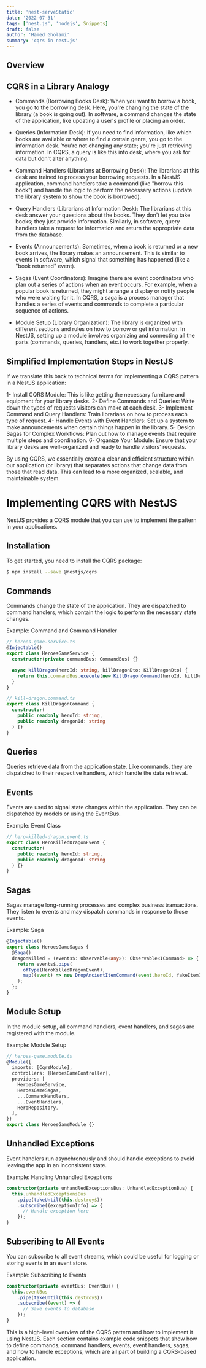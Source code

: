 ```yaml
---
title: 'nest-serveStatic'
date: '2022-07-31'
tags: ['nest.js', 'nodejs', Snippets]
draft: false
author: 'Hamed Gholami'
summary: 'cqrs in nest.js'
---
```


## Overview

<TOCInline toc={props.toc} exclude="Overview" toHeading={4} />

## CQRS in a Library Analogy

- Commands (Borrowing Books Desk):
  When you want to borrow a book, you go to the borrowing desk.
  Here, you're changing the state of the library (a book is going out).
  In software, a command changes the state of the application, like updating a user's profile or placing an order.

- Queries (Information Desk):
  If you need to find information, like which books are available or where to find a certain genre, you go to the information desk.
  You're not changing any state; you're just retrieving information.
  In CQRS, a query is like this info desk, where you ask for data but don't alter anything.

- Command Handlers (Librarians at Borrowing Desk):
  The librarians at this desk are trained to process your borrowing requests. In a NestJS application,
  command handlers take a command (like "borrow this book") and handle the logic to perform the necessary actions (update the library system to show the book is borrowed).

- Query Handlers (Librarians at Information Desk):
  The librarians at this desk answer your questions about the books.
  They don't let you take books; they just provide information.
  Similarly, in software, query handlers take a request for information and return the appropriate data from the database.

- Events (Announcements):
  Sometimes, when a book is returned or a new book arrives, the library makes an announcement.
  This is similar to events in software, which signal that something has happened (like a "book returned" event).

- Sagas (Event Coordinators):
  Imagine there are event coordinators who plan out a series of actions when an event occurs.
  For example, when a popular book is returned, they might arrange a display or notify people who were waiting for it.
  In CQRS, a saga is a process manager that handles a series of events and commands to complete a particular sequence of actions.

- Module Setup (Library Organization):
  The library is organized with different sections and rules on how to borrow or get information.
  In NestJS, setting up a module involves organizing and connecting all the parts (commands, queries, handlers, etc.) to work together properly.

## Simplified Implementation Steps in NestJS

If we translate this back to technical terms for implementing a CQRS pattern in a NestJS application:

1- Install CQRS Module: This is like getting the necessary furniture and equipment for your library desks.
2- Define Commands and Queries: Write down the types of requests visitors can make at each desk.
3- Implement Command and Query Handlers: Train librarians on how to process each type of request.
4- Handle Events with Event Handlers: Set up a system to make announcements when certain things happen in the library.
5- Design Sagas for Complex Workflows: Plan out how to manage events that require multiple steps and coordination.
6- Organize Your Module: Ensure that your library desks are well-organized and ready to handle visitors' requests.

By using CQRS, we essentially create a clear and efficient structure within our application (or library) that separates actions that change data from those that read data.
This can lead to a more organized, scalable, and maintainable system.

# Implementing CQRS with NestJS

NestJS provides a CQRS module that you can use to implement the pattern in your applications.

## Installation

To get started, you need to install the CQRS package:

```bash
$ npm install --save @nestjs/cqrs
```

## Commands

Commands change the state of the application. They are dispatched to command handlers, which contain the logic to perform the necessary state changes.

Example: Command and Command Handler

```ts
// heroes-game.service.ts
@Injectable()
export class HeroesGameService {
  constructor(private commandBus: CommandBus) {}

  async killDragon(heroId: string, killDragonDto: KillDragonDto) {
    return this.commandBus.execute(new KillDragonCommand(heroId, killDragonDto.dragonId));
  }
}

// kill-dragon.command.ts
export class KillDragonCommand {
  constructor(
    public readonly heroId: string,
    public readonly dragonId: string
  ) {}
}
```

## Queries

Queries retrieve data from the application state. Like commands, they are dispatched to their respective handlers, which handle the data retrieval.

## Events

Events are used to signal state changes within the application. They can be dispatched by models or using the EventBus.

Example: Event Class

```ts
// hero-killed-dragon.event.ts
export class HeroKilledDragonEvent {
  constructor(
    public readonly heroId: string,
    public readonly dragonId: string
  ) {}
}
```

## Sagas

Sagas manage long-running processes and complex business transactions. They listen to events and may dispatch commands in response to those events.

Example: Saga

```ts
@Injectable()
export class HeroesGameSagas {
  @Saga()
  dragonKilled = (events$: Observable<any>): Observable<ICommand> => {
    return events$.pipe(
      ofType(HeroKilledDragonEvent),
      map((event) => new DropAncientItemCommand(event.heroId, fakeItemID))
    );
  };
}
```

## Module Setup

In the module setup, all command handlers, event handlers, and sagas are registered with the module.

Example: Module Setup

```ts
// heroes-game.module.ts
@Module({
  imports: [CqrsModule],
  controllers: [HeroesGameController],
  providers: [
    HeroesGameService,
    HeroesGameSagas,
    ...CommandHandlers,
    ...EventHandlers,
    HeroRepository,
  ],
})
export class HeroesGameModule {}
```

## Unhandled Exceptions

Event handlers run asynchronously and should handle exceptions to avoid leaving the app in an inconsistent state.

Example: Handling Unhandled Exceptions

```ts
constructor(private unhandledExceptionsBus: UnhandledExceptionBus) {
  this.unhandledExceptionsBus
    .pipe(takeUntil(this.destroy$))
    .subscribe((exceptionInfo) => {
      // Handle exception here
    });
}
```

## Subscribing to All Events

You can subscribe to all event streams, which could be useful for logging or storing events in an event store.

Example: Subscribing to Events

```ts
constructor(private eventBus: EventBus) {
  this.eventBus
    .pipe(takeUntil(this.destroy$))
    .subscribe((event) => {
      // Save events to database
    });
}
```

This is a high-level overview of the CQRS pattern and how to implement it using NestJS.
Each section contains example code snippets that show how to define commands, command handlers, events, event handlers, sagas, and how to handle exceptions, which are all part of building a CQRS-based application.
